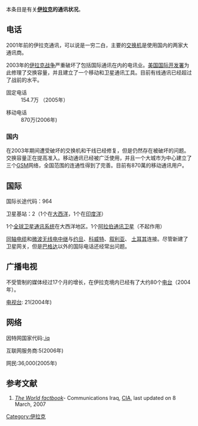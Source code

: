 本条目是有关'''[[伊拉克|伊拉克]]的通讯状况'''。

==电话==

2001年前的伊拉克通讯，可以说是一穷二白，主要的[[交换机|交换机]]是使用国内的两家大通讯商{{Fact|time=2007-07-16T11:04:10Z}}。

2003年的[[伊拉克战争|伊拉克战争]]严重破坏了包括国际通讯在内的电讯业。[[美国国际开发署|美国国际开发署]]为此修理了交换容量，并且建立了一个移动和卫星通讯工具。目前有线通讯已经超过了战前的水平。

;固定电话
:154.7万 （2005年）

;移动电话
:870万(2006年)
===国内===
在2003年期间遭受破坏的交换机和干线已经修复，但是仍然存在被破坏的问题。交换容量正在提高准入。移动通讯已经被广泛使用，并且一个大城市为中心建立了三个[[GSM|GSM]]网络，全国范围的连通性得到了完善。目前有870萬的移动通讯用户。

==国际==
国际长途代码：964

卫星基站：2（1个在[[大西洋|大西洋]]，1个在[[印度洋|印度洋]]）

1个[[全球卫星通讯系统|全球卫星通讯系统]]在大西洋地区。1个[[阿拉伯通讯卫星|阿拉伯通讯卫星]]（不起作用）

[[同轴电缆|同轴电缆]]和[[微波无线电中继|微波无线电中继]]与[[约旦|约旦]]、[[科威特|科威特]]、[[叙利亚|叙利亚]]、 [[土耳其|土耳其]]连接。尽管新建了卫星网关，但是[[巴格达|巴格达]]以外的国际电话还经常出问题。

==广播电视==
不受管制的媒体经过17个月的增长，在伊拉克境内已经有了大约80个[[电台|电台]]（2004年）。

[[电视台|电视台]]: 21(2004年)

==网络==

因特网国家代码:[[.iq|.iq]]

互联网服务商:5(2006年)

网民:36,000(2005年)

==参考文献==
{{CIA World Factbook}}
<div class="references-small">
# ''[https://web.archive.org/web/20070314143019/https://www.cia.gov/cia//publications/factbook/geos/iz.html#Comm The World factbook]''- Communications Iraq, [[CIA|CIA]], last updated on 8 March, 2007
</div>
[[Category:伊拉克|Category:伊拉克]]

{{com-stub}}